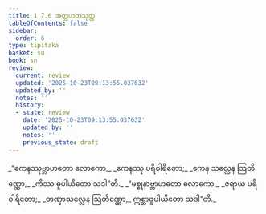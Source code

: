 ```yaml
---
title: 1.7.6 အတ္တဟတသုတ္တ
tableOfContents: false
sidebar:
  order: 6
type: tipitaka
basket: su
book: sn
review:
  current: review
  updated: '2025-10-23T09:13:55.037632'
  updated_by: ''
  notes: ''
  history:
  - state: review
    date: '2025-10-23T09:13:55.037632'
    updated_by: ''
    notes: ''
    previous_state: draft
---
```



<ReviewStatus review={frontmatter.review} showDetails={true} />

<HypothesisAnnotation frontmatter={frontmatter} />

<DynamicBreadcrumb />

<Division number="66" book="sn" e="ch" v="18" p="289">

<Paragraph number="321" type="verses" book="sn">
_“ကေနဿုဗ္ဘာဟတော လောကော,_  
_ကေနဿု ပရိဝါရိတော;_  
_ကေန သလ္လေန ဩတိဏ္ဏော,_  
_ကိဿ ဓူပါယိတော သဒါ”တိ._  

</Paragraph>

<Paragraph number="322" type="verses" book="sn">
_“မစ္စုနာဗ္ဘာဟတော လောကော,_  
_ဇရာယ ပရိဝါရိတော;_  
_တဏှာသလ္လေန ဩတိဏ္ဏော,_  
ဣစ္ဆာဓူပါယိတော သဒါ”တိ._
</Paragraph>
</Division>